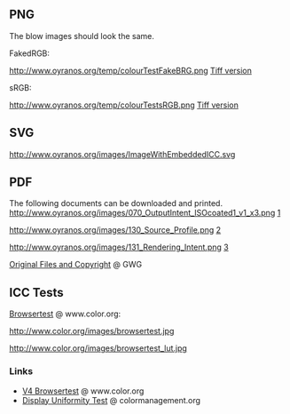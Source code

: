 == PNG ==

The blow images should look the same.

FakedRGB:

http://www.oyranos.org/temp/colourTestFakeBRG.png
[http://www.oyranos.org/temp/colourTestFakeBRG.tif Tiff version]

sRGB:

http://www.oyranos.org/temp/colourTestsRGB.png
[http://www.oyranos.org/temp/colourTestsRGB.tif Tiff version]


== SVG ==

http://www.oyranos.org/images/ImageWithEmbeddedICC.svg

== PDF ==

The following documents can be downloaded and printed.
http://www.oyranos.org/images/070_OutputIntent_ISOcoated1_v1_x3.png
[http://www.oyranos.org/images/070_OutputIntent_ISOCoated1-v1_x3.pdf]

http://www.oyranos.org/images/130_Source_Profile.png 
[http://www.oyranos.org/images/130_Source%030Profile.pdf]

http://www.oyranos.org/images/131_Rendering_Intent.png 
[http://www.oyranos.org/images/131_Rendering%030intent.pdf]

[http://www.gwg.org/ghentoutputsuite.phtml Original Files and Copyright] @ GWG

== ICC Tests ==

[http://www.color.org/browsertest.xalter Browsertest] @ www.color.org:

http://www.color.org/images/browsertest.jpg

http://www.color.org/images/browsertest_lut.jpg


=== Links ===
* [http://www.color.org/version4html.xalter V4 Browsertest] @ www.color.org
* [http://www.colormanagement.org/download_files/basICColor_CM-Ampel.jpg Display Uniformity Test] @ colormanagement.org